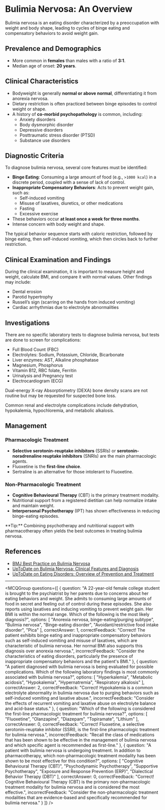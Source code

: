 
# Bulimia Nervosa: An Overview

Bulimia nervosa is an eating disorder characterized by a preoccupation with weight and body shape, leading to cycles of binge eating and compensatory behaviors to avoid weight gain.

## Prevalence and Demographics

- More common in **females** than males with a ratio of **3:1**.
- Median age of onset: **20 years**.

## Clinical Characteristics

- Bodyweight is generally **normal or above normal**, differentiating it from anorexia nervosa.
- Dietary restriction is often practiced between binge episodes to control weight or shape.
- A history of **co-morbid psychopathology** is common, including:
  - Anxiety disorders
  - Body dysmorphic disorder
  - Depressive disorders
  - Posttraumatic stress disorder (PTSD)
  - Substance use disorders

## Diagnostic Criteria

To diagnose bulimia nervosa, several core features must be identified:

- **Binge Eating**: Consuming a large amount of food (e.g., `>1000 kcal`) in a discrete period, coupled with a sense of lack of control.
- **Inappropriate Compensatory Behaviors**: Acts to prevent weight gain, such as:
  - Self-induced vomiting
  - Misuse of laxatives, diuretics, or other medications
  - Fasting
  - Excessive exercise
- These behaviors occur **at least once a week for three months**.
- Intense concern with body weight and shape.

The typical behavior sequence starts with caloric restriction, followed by binge eating, then self-induced vomiting, which then circles back to further restriction.

## Clinical Examination and Findings

During the clinical examination, it is important to measure height and weight, calculate BMI, and compare it with normal values. Other findings may include:

- Dental erosion
- Parotid hypertrophy
- Russell’s sign (scarring on the hands from induced vomiting)
- Cardiac arrhythmias due to electrolyte abnormalities

## Investigations

There are no specific laboratory tests to diagnose bulimia nervosa, but tests are done to screen for complications:

- Full Blood Count (FBC)
- Electrolytes: Sodium, Potassium, Chloride, Bicarbonate
- Liver enzymes: AST, Alkaline phosphatase
- Magnesium, Phosphorus
- Vitamin B12, RBC folate, Ferritin
- Urinalysis and Pregnancy test
- Electrocardiogram (ECG)

Dual-energy X-ray Absorptiometry (DEXA) bone density scans are not routine but may be requested for suspected bone loss.

Common renal and electrolyte complications include dehydration, hypokalemia, hypochloremia, and metabolic alkalosis.

## Management

### Pharmacologic Treatment

- **Selective serotonin-reuptake inhibitors** (SSRIs) or **serotonin-noradrenaline reuptake inhibitors** (SNRIs) are the main pharmacologic agents.
- Fluoxetine is the **first-line choice**.
- Sertraline is an alternative for those intolerant to Fluoxetine.

### Non-Pharmacologic Treatment

- **Cognitive Behavioural Therapy** (CBT) is the primary treatment modality.
- Nutritional support from a registered dietitian can help normalize intake and maintain weight.
- **Interpersonal Psychotherapy** (IPT) has shown effectiveness in reducing binge-eating episodes.

<Callout emoji="💡">
**Tip:** Combining psychotherapy and nutritional support with pharmacotherapy often yields the best outcomes in treating bulimia nervosa.
</Callout>

## References

- [BMJ Best Practice on Bulimia Nervosa](https://bestpractice.bmj.com/topics/en-gb/441)
- [UpToDate on Bulimia Nervosa: Clinical Features and Diagnosis](https://www.uptodate.com/contents/bulimia-nervosa-in-adults-clinical-features-course-of-illness-assessment-and-diagnosis)
- [UpToDate on Eating Disorders: Overview of Prevention and Treatment](https://www.uptodate.com/contents/eating-disorders-overview-of-prevention-and-treatment)

---

<MCQGroup questions={[
  {
    question: "A 22-year-old female college student is brought to the psychiatrist by her parents due to concerns about her eating behaviors and weight. She admits to consuming large amounts of food in secret and feeling out of control during these episodes. She also reports using laxatives and inducing vomiting to prevent weight gain. Her BMI is within the normal range. Which of the following is the most likely diagnosis?",
    options: [
      "Anorexia nervosa, binge-eating/purging subtype",
      "Bulimia nervosa",
      "Binge-eating disorder",
      "Avoidant/restrictive food intake disorder",
      "Pica"
    ],
    correctAnswer: 1,
    correctFeedback: "Correct! The patient exhibits binge eating and inappropriate compensatory behaviors such as self-induced vomiting and misuse of laxatives, which are characteristic of bulimia nervosa. Her normal BMI also supports this diagnosis over anorexia nervosa.",
    incorrectFeedback: "Consider the characteristics of eating disorders, particularly the presence of inappropriate compensatory behaviors and the patient's BMI."
  },
  {
    question: "A patient diagnosed with bulimia nervosa is being evaluated for possible complications. Which of the following laboratory findings is most commonly associated with bulimia nervosa?",
    options: [
      "Hyperkalemia",
      "Metabolic acidosis",
      "Hypokalemia",
      "Hypernatremia",
      "Respiratory alkalosis"
    ],
    correctAnswer: 2,
    correctFeedback: "Correct! Hypokalemia is a common electrolyte abnormality in bulimia nervosa due to purging behaviors such as self-induced vomiting and laxative abuse.",
    incorrectFeedback: "Consider the effects of recurrent vomiting and laxative abuse on electrolyte balance and acid-base status."
  },
  {
    question: "Which of the following is considered the first-line pharmacologic treatment for bulimia nervosa?",
    options: [
      "Fluoxetine",
      "Olanzapine",
      "Diazepam",
      "Topiramate",
      "Lithium"
    ],
    correctAnswer: 0,
    correctFeedback: "Correct! Fluoxetine, a selective serotonin-reuptake inhibitor (SSRI), is the first-line pharmacologic treatment for bulimia nervosa.",
    incorrectFeedback: "Recall the class of medications that has been shown to be effective in the management of bulimia nervosa and which specific agent is recommended as first-line."
  },
  {
    question: "A patient with bulimia nervosa is undergoing treatment. In addition to pharmacotherapy, which non-pharmacologic treatment modality has been shown to be most effective for this condition?",
    options: [
      "Cognitive Behavioural Therapy (CBT)",
      "Psychodynamic Psychotherapy",
      "Supportive Psychotherapy",
      "Exposure and Response Prevention (ERP)",
      "Dialectical Behavior Therapy (DBT)"
    ],
    correctAnswer: 0,
    correctFeedback: "Correct! Cognitive Behavioural Therapy (CBT) is the primary non-pharmacologic treatment modality for bulimia nervosa and is considered the most effective.",
    incorrectFeedback: "Consider the non-pharmacologic treatment modalities that are evidence-based and specifically recommended for bulimia nervosa."
  }
]} />